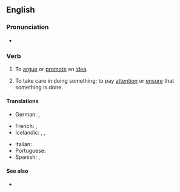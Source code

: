 ==English==

===Pronunciation===
* {{audio|en|En-au-make a point.ogg|Audio (AU)}}

===Verb===
{{en-verb|make<,,made> a point}}

# {{lb|en|idiomatic}} To [[argue]] or [[promote]] an [[idea]].
#: {{ux|en|I suppose the people who wrote that stuff on the wall were trying to '''make a point''', but they mainly made a mess.}}
#: {{syn|en|[[make]] [[a]] [[statement]]}}
# {{lb|en|idiomatic}} To take care in doing something; to pay [[attention]] or [[ensure]] that something is done.
#: {{ux|en|'''Make a point''' to carry [''or'' of carrying] your calendar with you at all times.}}

====Translations====
{{trans-top|to argue or promote an idea}}
* German: {{t|de|seinen Standpunkt vertreten }}, {{t|de|seine Sichtweise vorbringen}}
{{trans-mid}}
{{trans-bottom}}

{{trans-top|to take care in doing something}}
* French: {{t|fr|mettre un point d'honneur à}}, {{t+|fr|se faire un point d'honneur de}}
* Icelandic: {{t|is|standa fast á}}, {{t|is|leggja áherslu á}}, {{t|is|hafa fyrir reglu}}
{{trans-mid}}
* Italian: {{t|it|[[farsi]] [[un]] [[dovere]]}}
* Portuguese: {{t|pt|fazer questão}}
* Spanish: {{t|es|{{l|es|procurar}} (hacer algo)}}, {{t|es|{{l|es|asegurarse}} (de hacer algo)}}
{{trans-bottom}}

====See also====
* {{l|en|case in point}}